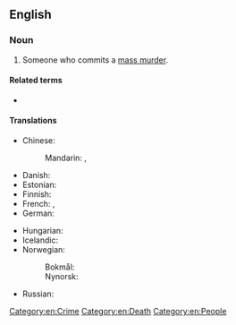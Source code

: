==English==
{{wikipedia|Mass murder}}

===Noun===
{{en-noun}}

# Someone who commits a [[mass murder]].

====Related terms====
* {{l|en|serial killer}}

====Translations====
{{trans-top-also|someone who commits a mass murder|serial killer}}
* Chinese:
*: Mandarin: {{qualifier|no exact term exists}} {{t|cmn|[[殺戮]][[眾多]][[的]][[人]]}}, {{t|cmn|[[杀戮]][[众多]][[的]][[人]]|tr=shālù zhòngduō de rén}}
* Danish: {{t|da|massemorder|c}}
* Estonian: {{t+|et|massimõrvar}}
* Finnish: {{t+|fi|joukkomurhaaja}}
* French: {{t|fr|tueur de masse|m}}, {{t|fr|meurtrier de masse|m}}
* German: {{t+|de|Massenmörder|m}}
{{trans-mid}}
* Hungarian: {{t+|hu|tömeggyilkos}}
* Icelandic: {{t|is|fjöldamorðingi|m}}
* Norwegian:
*: Bokmål: {{t|nb|massemorder|m}}
*: Nynorsk: {{t|nn|massemordar|m}}
* Russian: {{t|ru|массовый убийца|m}}
{{trans-bottom}}

[[Category:en:Crime]]
[[Category:en:Death]]
[[Category:en:People]]